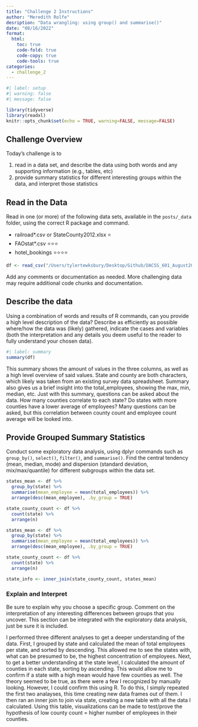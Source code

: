 ```yaml
---
title: "Challenge 2 Instructions"
author: "Meredith Rolfe"
desription: "Data wrangling: using group() and summarise()"
date: "08/16/2022"
format:
  html:
    toc: true
    code-fold: true
    code-copy: true
    code-tools: true
categories:
  - challenge_2
---
```


```r
#| label: setup
#| warning: false
#| message: false

library(tidyverse)
library(readxl)
knitr::opts_chunk$set(echo = TRUE, warning=FALSE, message=FALSE)
```

## Challenge Overview

Today's challenge is to

1)  read in a data set, and describe the data using both words and any supporting information (e.g., tables, etc)
2)  provide summary statistics for different interesting groups within the data, and interpret those statistics

## Read in the Data

Read in one (or more) of the following data sets, available in the `posts/_data` folder, using the correct R package and command.

-   railroad\*.csv or StateCounty2012.xlsx ⭐
-   FAOstat\*.csv ⭐⭐⭐
-   hotel_bookings ⭐⭐⭐⭐

```r
df <- read_csv("/Users/tylertewksbury/Desktop/Github/DACSS_601_August2022_v2/posts/_data/railroad_2012_clean_county.csv")
```

Add any comments or documentation as needed. More challenging data may require additional code chunks and documentation.

## Describe the data

Using a combination of words and results of R commands, can you provide a high level description of the data? Describe as efficiently as possible where/how the data was (likely) gathered, indicate the cases and variables (both the interpretation and any details you deem useful to the reader to fully understand your chosen data).

```r
#| label: summary
summary(df)
```

This summary shows the amount of values in the three columns, as well as a high level overview of said values. State and county are both characters, which likely was taken from an existing survey data spreadsheet. Summary also gives us a brief insight into the total_employees, showing the max, min, median, etc. Just with this summary, questions can be asked about the data. How many counties correlate to each state? Do states with more counties have a lower average of employees? Many questions can be asked, but this correlation between county count and employee count average will be looked into. 

## Provide Grouped Summary Statistics

Conduct some exploratory data analysis, using dplyr commands such as `group_by()`, `select()`, `filter()`, and `summarise()`. Find the central tendency (mean, median, mode) and dispersion (standard deviation, mix/max/quantile) for different subgroups within the data set.

```r

states_mean <- df %>%
  group_by(state) %>%
  summarise(mean_employee = mean(total_employees)) %>%
  arrange(desc(mean_employee), .by_group = TRUE)

state_county_count <- df %>%
  count(state) %>%
  arrange(n)

states_mean <- df %>%
  group_by(state) %>%
  summarise(mean_employee = mean(total_employees)) %>%
  arrange(desc(mean_employee), .by_group = TRUE)

state_county_count <- df %>%
  count(state) %>%
  arrange(n)

state_info <- inner_join(state_county_count, states_mean)

```

### Explain and Interpret

Be sure to explain why you choose a specific group. Comment on the interpretation of any interesting differences between groups that you uncover. This section can be integrated with the exploratory data analysis, just be sure it is included.

I performed three different analyses to get a deeper understanding of the data. First, I grouped by state and calculated the mean of total employees per state, and sorted by descending. This allowed me to see the states with, what can be presumed to be, the highest concentration of employees. Next, to get a better understanding at the state level, I calculated the amount of counties in each state, sorting by ascending. This would allow me to confirm if a state with a high mean would have few counties as well. The theory seemed to be true, as there were a few I recognized by manually looking. However, I could confirm this using R. To do this, I simply repeated the first two analayses, this time creating new data frames out of them. I then ran an inner join to join via state, creating a new table with all the data I calculated. Using this table, visualizations can be made to test/prove the hypothesis of low county count = higher number of employees in their counties.